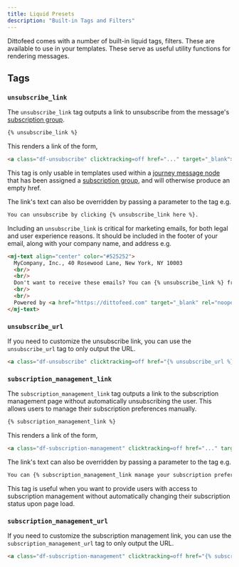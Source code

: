 ```yaml
---
title: Liquid Presets
description: "Built-in Tags and Filters"
---
```


Dittofeed comes with a number of built-in liquid tags, filters. These are available to use in your templates. These serve as useful utility functions for rendering messages.

## Tags

### `unsubscribe_link`

The `unsubscribe_link` tag outputs a link to unsubscribe from the message's [subscription group](/resources/subscription-groups). 

```html
{% unsubscribe_link %}
```

This renders a link of the form,

```html
<a class="df-unsubscribe" clicktracking=off href="..." target="_blank">unsubscribe</a>
```

This tag is only usable in templates used within a [journey message node](resources/journey-nodes/message) that has been assigned a [subscription group](/resources/subscription-groups), and will otherwise produce an empty href.

The link's text can also be overridden by passing a parameter to the tag e.g.

```html
You can unsubscribe by clicking {% unsubscribe_link here %}.
```

Including an `unsubscribe_link` is critical for marketing emails, for both legal and user experience reasons. It should be included in the footer of your email, along with your company name, and address e.g.

```html
<mj-text align="center" color="#525252">
  MyCompany, Inc., 40 Rosewood Lane, New York, NY 10003
  <br/>
  <br/>
  Don't want to receive these emails? You can {% unsubscribe_link %} from them here.
  <br/>
  <br/>
  Powered by <a href="https://dittofeed.com" target="_blank" rel="noopener noreferrer">Dittofeed</a>.
</mj-text>
```

### `unsubscribe_url`

If you need to customize the unsubscribe link, you can use the `unsubscribe_url` tag to only output the URL.

```html
<a class="df-unsubscribe" clicktracking=off href="{% unsubscribe_url %}" target="_blank">unsubscribe</a>
```

### `subscription_management_link`

The `subscription_management_link` tag outputs a link to the subscription management page without automatically unsubscribing the user. This allows users to manage their subscription preferences manually.

```html
{% subscription_management_link %}
```

This renders a link of the form,

```html
<a class="df-subscription-management" clicktracking=off href="..." target="_blank">manage subscriptions</a>
```

The link's text can also be overridden by passing a parameter to the tag e.g.

```html
You can {% subscription_management_link manage your subscription preferences %}.
```

This tag is useful when you want to provide users with access to subscription management without automatically changing their subscription status upon page load.

### `subscription_management_url`

If you need to customize the subscription management link, you can use the `subscription_management_url` tag to only output the URL.

```html
<a class="df-subscription-management" clicktracking=off href="{% subscription_management_url %}" target="_blank">manage subscriptions</a>
```
